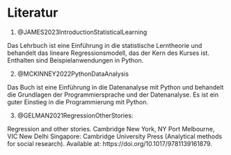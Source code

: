 
# Literatur {.unnumbered}

1. @JAMES2023IntroductionStatisticalLearning

Das Lehrbuch ist eine Einführung in die statistische Lerntheorie und behandelt das lineare Regressionsmodell, das der Kern des Kurses ist. Enthalten sind Beispielanwendungen in Python.

2. @MCKINNEY2022PythonDataAnalysis

Das Buch ist eine Einführung in die Datenanalyse mit Python und behandelt die Grundlagen der Programmiersprache und der Datenanalyse. Es ist ein guter Einstieg in die Programmierung mit Python.

3. @GELMAN2021RegressionOtherStories:

Regression and other stories. Cambridge New York, NY Port Melbourne, VIC New Delhi Singapore: Cambridge University Press (Analytical methods for social research). Available at: https://doi.org/10.1017/9781139161879.

